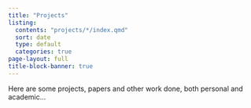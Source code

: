```yaml
---
title: "Projects"
listing: 
  contents: "projects/*/index.qmd"
  sort: date
  type: default
  categories: true
page-layout: full
title-block-banner: true
---
```


Here are some projects, papers and other work done, both personal and academic...